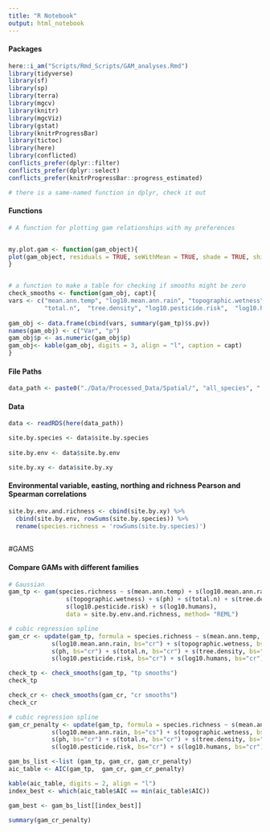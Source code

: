 ```yaml
---
title: "R Notebook"
output: html_notebook
---
```



#### Packages
```r
here::i_am("Scripts/Rmd_Scripts/GAM_analyses.Rmd")
library(tidyverse)
library(sf)
library(sp)
library(terra)
library(mgcv)
library(knitr)
library(mgcViz)
library(gstat)
library(knitrProgressBar)
library(tictoc)
library(here)
library(conflicted)
conflicts_prefer(dplyr::filter)
conflicts_prefer(dplyr::select)
conflicts_prefer(knitrProgressBar::progress_estimated)

# there is a same-named function in dplyr, check it out
```

#### Functions
```r
# A function for plotting gam relationships with my preferences


my.plot.gam <- function(gam_object){
plot(gam_object, residuals = TRUE, seWithMean = TRUE, shade = TRUE, shift = coef(gam_object)[1], pages = 2) 
}


# a function to make a table for checking if smooths might be zero
check_smooths <- function(gam_obj, capt){
vars <- c("mean.ann.temp", "log10.mean.ann.rain", "topographic.wetness", "ph", 
          "total.n",  "tree.density", "log10.pesticide.risk",  "log10.humans") 
  
gam_obj <- data.frame(cbind(vars, summary(gam_tp)$s.pv))
names(gam_obj) <- c("Var", "p")
gam_obj$p <- as.numeric(gam_obj$p)
gam_obj<- kable(gam_obj, digits = 3, align = "l", caption = capt)
}

```

#### File Paths
```r
data_path <- paste0("./Data/Processed_Data/Spatial/", "all_species", ".rds")

```

#### Data
```r
data <- readRDS(here(data_path))

site.by.species <- data$site.by.species
  
site.by.env <- data$site.by.env

site.by.xy <- data$site.by.xy


```


#### Environmental variable, easting, northing and richness Pearson and Spearman correlations
```r
site.by.env.and.richness <- cbind(site.by.xy) %>%
  cbind(site.by.env, rowSums(site.by.species)) %>% 
  rename(species.richness = 'rowSums(site.by.species)')
  

```



#GAMS

#### Compare GAMs with different families
```r
# Gaussian
gam_tp <- gam(species.richness ~ s(mean.ann.temp) + s(log10.mean.ann.rain) + 
                s(topographic.wetness) + s(ph) + s(total.n) + s(tree.density) + 
                s(log10.pesticide.risk) + s(log10.humans),  
                data = site.by.env.and.richness, method= "REML")

# cubic regression spline
gam_cr <- update(gam_tp, formula = species.richness ~ s(mean.ann.temp, bs="cr") + 
            s(log10.mean.ann.rain, bs="cr") + s(topographic.wetness, bs="cr") + 
            s(ph, bs="cr") + s(total.n, bs="cr") + s(tree.density, bs="cr") + 
            s(log10.pesticide.risk, bs="cr") + s(log10.humans, bs="cr"))

```

```r

check_tp <- check_smooths(gam_tp, "tp smooths")
check_tp

check_cr <- check_smooths(gam_cr, "cr smooths")
check_cr
```

```r

# cubic regression spline
gam_cr_penalty <- update(gam_tp, formula = species.richness ~ s(mean.ann.temp, bs="cr") + 
            s(log10.mean.ann.rain, bs="cs") + s(topographic.wetness, bs="cr") + 
            s(ph, bs="cr") + s(total.n, bs="cr") + s(tree.density, bs="cs") + 
            s(log10.pesticide.risk, bs="cr") + s(log10.humans, bs="cr"))
```


```r
gam_bs_list <-list (gam_tp, gam_cr, gam_cr_penalty)
aic_table <- AIC(gam_tp,  gam_cr, gam_cr_penalty)

kable(aic_table, digits = 2, align = "l")
index_best <- which(aic_table$AIC == min(aic_table$AIC))

gam_best <- gam_bs_list[[index_best]] 
```
```r
summary(gam_cr_penalty)
```

